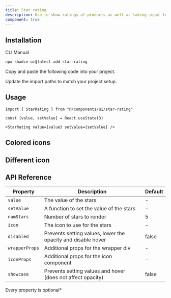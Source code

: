 ```yaml
---
title: Star rating
description: Use to show ratings of products as well as taking input for rating
component: true
---
```


<ComponentPreview name="star-rating-demo" />

## Installation

<Tabs defaultValue="cli">

<TabsList>
  <TabsTrigger value="cli">CLI</TabsTrigger>
  <TabsTrigger value="manual">Manual</TabsTrigger>
</TabsList>
<TabsContent value="cli">

```bash
npx shadcn-ui@latest add star-rating
```

</TabsContent>

<TabsContent value="manual">

<Steps>

<Step>Copy and paste the following code into your project.</Step>

<ComponentSource name="star-rating" />

<Step>Update the import paths to match your project setup.</Step>

</Steps>

</TabsContent>

</Tabs>

## Usage

```tsx
import { StarRating } from "@/components/ui/star-rating"
```

```tsx
const [value, setValue] = React.useState(3)

<StarRating value={value} setValue={setValue} />
```

## Colored icons

<ComponentPreview name="star-rating-colored" />

## Different icon

<ComponentPreview name="star-rating-icon" />

## API Reference

| Property       | Description                                                  | Default |
| -------------- | ------------------------------------------------------------ | ------- |
| `value`        | The value of the stars                                       | -       |
| `setValue`     | A function to set the value of the stars                     | -       |
| `numStars`     | Number of stars to render                                    | 5       |
| `icon`         | The icon to use for the stars                                | -       |
| `disabled`     | Prevents setting values, lower the opacity and disable hover | false   |
| `wrapperProps` | Additional props for the wrapper div                         | -       |
| `iconProps`    | Additional props for the icon component                      | -       |
| `showcase`     | Prevents setting values and hover (does not affect opacity)  | false   |

Every property is optional\*
